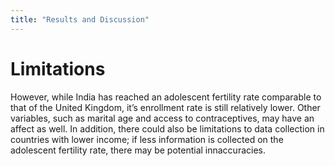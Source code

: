 ```yaml
---
title: "Results and Discussion"
---
```


# Limitations

However, while India has reached an adolescent fertility rate comparable to that of the United Kingdom, it's enrollment rate is still relatively lower. Other variables, such as marital age and access to contraceptives, may have an affect as well. In addition, there could also be limitations to data collection in countries with lower income; if less information is collected on the adolescent fertility rate, there may be potential innaccuracies.